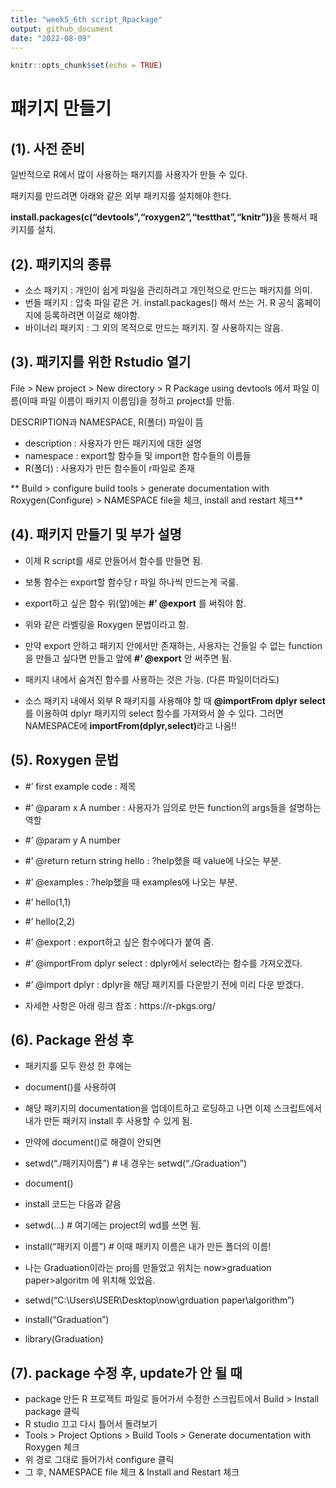 ```yaml
---
title: "week5_6th script_Rpackage"
output: github_document
date: "2022-08-09"
---
```


```r
knitr::opts_chunk$set(echo = TRUE)
```


# 패키지 만들기 

## (1). 사전 준비

일반적으로 R에서 많이 사용하는 패키지를 사용자가 만들 수 있다.

패키지를 만드려면 아래와 같은 외부 패키지를 설치해야 한다.

**install.packages(c("devtools","roxygen2","testthat","knitr"))**을 통해서 패키지를 설치.



## (2). 패키지의 종류

- 소스 패키지 : 개인이 쉽게 파일을 관리하려고 개인적으로 만드는 패키지를 의미.
- 번들 패키지 : 압축 파일 같은 거. install.packages() 해서 쓰는 거. R 공식 홈페이지에 등록하려면 이걸로 해야함.
- 바이너리 패키지 : 그 외의 목적으로 만드는 패키지. 잘 사용하지는 않음.



## (3). 패키지를 위한 Rstudio 열기

File > New project > New directory > R Package using devtools 에서 파일 이름(이때 파일 이름이 패키지 이름임)을 정하고 project를 만듦.

DESCRIPTION과 NAMESPACE, R(폴더) 파일이 뜸

- description : 사용자가 만든 패키지에 대한 설명
- namespace : export할 함수들 및 import한 함수들의 이름들
- R(폴더) : 사용자가 만든 함수들이 r파일로 존재


** Build > configure build tools > generate documentation with Roxygen(Configure) > NAMESPACE file을 체크, install and restart 체크**




## (4). 패키지 만들기 및 부가 설명

- 이제 R script를 새로 만들어서 함수를 만들면 됨.

- 보통 함수는 export할 함수당 r 파일 하나씩 만드는게 국룰.

- export하고 싶은 함수 위(앞)에는 **#' @export** 를 써줘야 함.

- 위와 같은 라벨링을 Roxygen 문법이라고 함.

- 만약 export 안하고 패키지 안에서만 존재하는, 사용자는 건들일 수 없는 function을 만들고 싶다면 만들고 앞에 **#' @export** 안 써주면 됨.

- 패키지 내에서 숨겨진 함수를 사용하는 것은 가능. (다른 파일이더라도)

- 소스 패키지 내에서 외부 R 패키지를 사용해야 할 때 **@importFrom dplyr select** 를 이용하여 dplyr 패키지의 select 함수를 가져와서 쓸 수 있다. 그러면 NAMESPACE에 **importFrom(dplyr,select)**라고 나옴!!




## (5). Roxygen 문법

- #' first example code : 제목
- #' @param x A number : 사용자가 임의로 만든 function의 args들을 설명하는 역할
- #' @param y A number
- #' @return return string hello : ?help했을 때 value에 나오는 부분.
- #' @examples : ?help했을 때 examples에 나오는 부분.
- #' hello(1,1)
- #' hello(2,2)
- #' @export : export하고 싶은 함수에다가 붙여 줌.
- #' @importFrom dplyr select : dplyr에서 select라는 함수를 가져오겠다.
- #' @import dplyr : dplyr을 해당 패키지를 다운받기 전에 미리 다운 받겠다.





- 자세한 사항은 아래 링크 참조 : https://r-pkgs.org/

## (6). Package 완성 후

- 패키지를 모두 완성 한 후에는 
- document()를 사용하여 
- 해당 패키지의 documentation을 업데이트하고 로딩하고 나면 이제 스크립트에서 내가 만든 패키지 install 후 사용할 수 있게 됨.


- 만약에 document()로 해결이 안되면 
- setwd("./패키지이름")  # 내 경우는 setwd("./Graduation")
- document()


- install 코드는 다음과 같음
- setwd(...) # 여기에는 project의 wd를 쓰면 됨. 
- install("패키지 이름") # 이때 패키지 이름은 내가 만든 폴더의 이름!


- 나는 Graduation이라는 proj를 만들었고 위치는 now>graduation paper>algoritm 에 위치해 있었음.
- setwd("C:\\Users\\USER\\Desktop\\now\\grduation paper\\algorithm")
- install("Graduation")
- library(Graduation)

## (7). package 수정 후, update가 안 될 때

- package 만든 R 프로젝트 파일로 들어가서 수정한 스크립트에서 Build > Install package 클릭
- R studio 끄고 다시 틀어서 돌려보기
- Tools > Project Options > Build Tools > Generate documentation with Roxygen 체크
- 위 경로 그대로 들어가서 configure 클릭
- 그 후, NAMESPACE file 체크 & Install and Restart 체크
